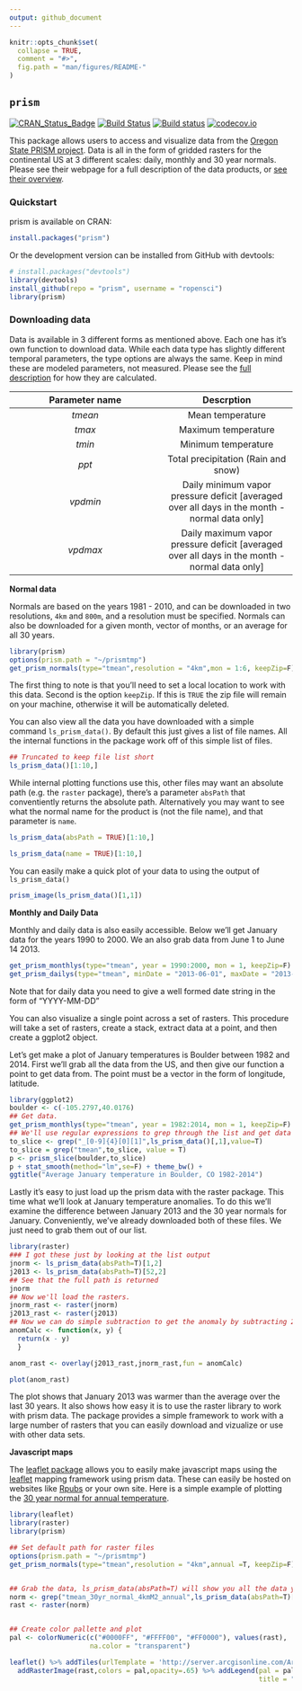 ```yaml
---
output: github_document
---
```


<!-- README.md is generated from README.Rmd. Please edit that file -->

```r
knitr::opts_chunk$set(
  collapse = TRUE,
  comment = "#>",
  fig.path = "man/figures/README-"
)
```

## `prism`

[![CRAN_Status_Badge](https://www.r-pkg.org/badges/version/prism)](https://cran.r-project.org/package=prism)
[![Build Status](https://api.travis-ci.org/ropensci/prism.png?branch=master)](https://travis-ci.org/ropensci/prism)
[![Build status](https://ci.appveyor.com/api/projects/status/ie38i6p5651pc1o5/branch/master)](https://ci.appveyor.com/project/sckott/prism/branch/master)
[![codecov.io](https://codecov.io/github/ropensci/prism/coverage.svg?branch=master)](https://codecov.io/github/ropensci/prism?branch=master)


This package allows users to access and visualize data from the [Oregon State PRISM project](http://www.prism.oregonstate.edu/).  Data is all in the form of gridded rasters for the continental US at 3 different scales: daily, monthly and 30 year normals.  Please see their webpage for a full description of the data products, or [see their overview](http://www.prism.oregonstate.edu/documents/PRISM_datasets_aug2013.pdf).

### Quickstart

prism is available on CRAN:

```r
install.packages("prism")
```

Or the development version can be installed from GitHub with devtools:
```r
# install.packages("devtools")
library(devtools)
install_github(repo = "prism", username = "ropensci")
library(prism)
```

### Downloading data

Data is available in 3 different forms as mentioned above.  Each one has it's own function to download data. While each data type has slightly different temporal parameters, the type options are always the same.  Keep in mind these are modeled parameters, not measured.  Please see the [full description](http://www.prism.oregonstate.edu/documents/Daly2008_PhysiographicMapping_IntJnlClim.pdf) for how they are calculated.

| Parameter name| Descrption           |
|:---------------:|:-------------:|
| *tmean*      | Mean temperature |
| *tmax*      | Maximum temperature      |
| *tmin* | Minimum temperature      |
| *ppt*  | Total precipitation (Rain and snow)|
| *vpdmin* | Daily minimum vapor pressure deficit [averaged over all days in the month - normal data only] |
| *vpdmax* |Daily maximum vapor pressure deficit [averaged over all days in the month - normal data only] |

**Normal data**

Normals are based on the years 1981 - 2010, and can be downloaded in two resolutions, `4km` and `800m`, and a resolution must be specified.  Normals can also be downloaded for a given month, vector of months, or an average for all 30 years.

```r
library(prism)
options(prism.path = "~/prismtmp")
get_prism_normals(type="tmean",resolution = "4km",mon = 1:6, keepZip=F)

```

The first thing to note is that you'll need to set a local location to work with this data.  Second is the option `keepZip`.  If this is `TRUE` the zip file will remain on your machine, otherwise it will be automatically deleted.

You can also view all the data you have downloaded with a simple command `ls_prism_data()`.  By default this just gives a list of file names.  All the internal functions in the package work off of this simple list of files.
```r
## Truncated to keep file list short
ls_prism_data()[1:10,]

```

While internal plotting functions use this, other files may want an absolute path (e.g. the `raster` package), there's a parameter `absPath` that conventiently returns the absolute path.  Alternatively you may want to see what the normal name for the product is (not the file name), and that parameter is `name`.
```r
ls_prism_data(absPath = TRUE)[1:10,]

ls_prism_data(name = TRUE)[1:10,]

```

You can easily make a quick plot of your data to using the output of `ls_prism_data()`

```r
prism_image(ls_prism_data()[1,1])

```

**Monthly and Daily Data**

Monthly and daily data is also easily accessible. Below we'll get January data for the years 1990 to 2000. We an also grab data from June 1 to June 14 2013.

```r
get_prism_monthlys(type="tmean", year = 1990:2000, mon = 1, keepZip=F)
get_prism_dailys(type="tmean", minDate = "2013-06-01", maxDate = "2013-06-14", keepZip=F)
```

Note that for daily data you need to give a well formed date string in the form of "YYYY-MM-DD"

You can also visualize a single point across a set of rasters.  This procedure will take a set of rasters, create a stack, extract data at a point, and then create a ggplot2 object.

Let's get make a plot of January temperatures is Boulder between 1982 and 2014.  First we'll grab all the data from the US, and then give our function a point to get data from.  The point must be a vector in the form of longitude, latitude.

```r
library(ggplot2)
boulder <- c(-105.2797,40.0176)
## Get data.
get_prism_monthlys(type="tmean", year = 1982:2014, mon = 1, keepZip=F)
## We'll use regular expressions to grep through the list and get data only from the month of January
to_slice <- grep("_[0-9]{4}[0][1]",ls_prism_data()[,1],value=T)
to_slice = grep("tmean",to_slice, value = T)
p <- prism_slice(boulder,to_slice)
p + stat_smooth(method="lm",se=F) + theme_bw() + 
ggtitle("Average January temperature in Boulder, CO 1982-2014")
```


Lastly it's easy to just load up the prism data with the raster package.  This time what we'll look at January temperature anomalies.  To do this we'll examine the difference between January 2013 and the 30 year normals for January.  Conveniently, we've already downloaded both of these files.  We just need to grab them out of our list.

```r
library(raster)
### I got these just by looking at the list output
jnorm <- ls_prism_data(absPath=T)[1,2]
j2013 <- ls_prism_data(absPath=T)[52,2]
## See that the full path is returned
jnorm
## Now we'll load the rasters.
jnorm_rast <- raster(jnorm)
j2013_rast <- raster(j2013)
## Now we can do simple subtraction to get the anomaly by subtracting 2014 from the 30 year normal map
anomCalc <- function(x, y) {
  return(x - y)
  }

anom_rast <- overlay(j2013_rast,jnorm_rast,fun = anomCalc)

plot(anom_rast)


```

The plot shows that January 2013 was warmer than the average over the last 30 years.  It also shows how easy it is to use the raster library to work with prism data.  The package provides a simple framework to work with a large number of rasters that you can easily download and vizualize or use with other data sets.


**Javascript maps**

The [leaflet package](https://cran.r-project.org/web/packages/leaflet/) allows you to easily make javascript maps using the [leaflet](http://leafletjs.com/) mapping framework using prism data.  These can easily be hosted on websites like [Rpubs](https://rpubs.com/) or your own site.  Here is a simple example of plotting the [30 year normal for annual temperature](https://rpubs.com/DistribEcology/122453). 

```r
library(leaflet)
library(raster)
library(prism)

## Set default path for raster files
options(prism.path = "~/prismtmp")
get_prism_normals(type="tmean",resolution = "4km",annual =T, keepZip=F)


## Grab the data, ls_prism_data(absPath=T) will show you all the data you've downloaded
norm <- grep("tmean_30yr_normal_4kmM2_annual",ls_prism_data(absPath=T)[,2],value=T)
rast <- raster(norm)


## Create color pallette and plot
pal <- colorNumeric(c("#0000FF", "#FFFF00", "#FF0000"), values(rast),
                    na.color = "transparent")

leaflet() %>% addTiles(urlTemplate = 'http://server.arcgisonline.com/ArcGIS/rest/services/World_Imagery/MapServer/tile/{z}/{y}/{x}') %>% 
  addRasterImage(rast,colors = pal,opacity=.65) %>% addLegend(pal = pal, values = values(rast),
                                                              title = "Deg C")

```

